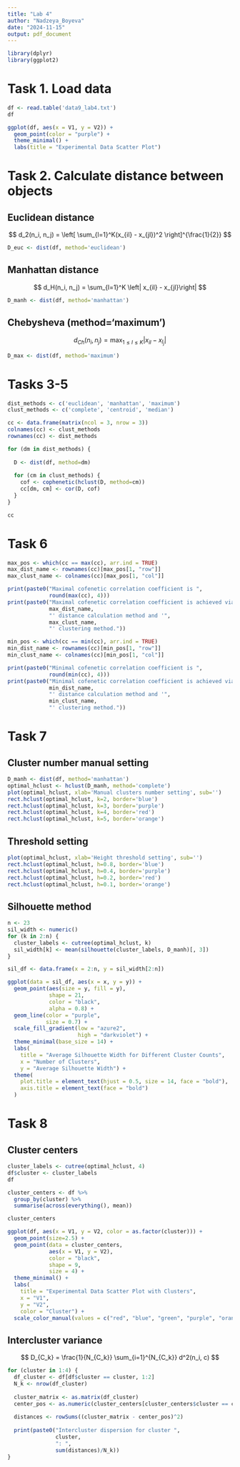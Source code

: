 ```yaml
---
title: "Lab 4"
author: "Nadzeya_Boyeva"
date: "2024-11-15"
output: pdf_document
---
```


```r
library(dplyr)
library(ggplot2)
```

# Task 1. Load data

```r
df <- read.table('data9_lab4.txt')
df
```

```r
ggplot(df, aes(x = V1, y = V2)) +
  geom_point(color = "purple") +
  theme_minimal() +
  labs(title = "Experimental Data Scatter Plot")
```

# Task 2. Calculate distance between objects

## Euclidean distance

$$
d_2(n_i, n_j) = \left[ \sum_{l=1}^K(x_{il} - x_{jl})^2  \right]^{\frac{1}{2}}
$$

```r
D_euc <- dist(df, method='euclidean')
```

## Manhattan distance

$$
d_H(n_i, n_j) = \sum_{l=1}^K \left| x_{il} - x_{jl}\right|
$$

```r
D_manh <- dist(df, method='manhattan')
```

## Chebysheva (method='maximum')

$$
d_{Ch}(n_i, n_j) = \max_{1 \leq l \leq K}
\left| x_{il} - x_{l_j}\right|$$

```r
D_max <- dist(df, method='maximum')
```

# Tasks 3-5

```r
dist_methods <- c('euclidean', 'manhattan', 'maximum')
clust_methods <- c('complete', 'centroid', 'median')

cc <- data.frame(matrix(ncol = 3, nrow = 3))
colnames(cc) <- clust_methods
rownames(cc) <- dist_methods

for (dm in dist_methods) {
  
  D <- dist(df, method=dm)
  
  for (cm in clust_methods) {
    cof <- cophenetic(hclust(D, method=cm))
    cc[dm, cm] <- cor(D, cof)
  }
}

cc
```

# Task 6

```r
max_pos <- which(cc == max(cc), arr.ind = TRUE)
max_dist_name <- rownames(cc)[max_pos[1, "row"]]
max_clust_name <- colnames(cc)[max_pos[1, "col"]]

print(paste0("Maximal cofenetic correlation coefficient is ",
             round(max(cc), 4)))
print(paste0("Maximal cofenetic correlation coefficient is achieved via '",
             max_dist_name,
             "' distance calculation method and '",
             max_clust_name,
             "' clustering method."))
```

```r
min_pos <- which(cc == min(cc), arr.ind = TRUE)
min_dist_name <- rownames(cc)[min_pos[1, "row"]]
min_clust_name <- colnames(cc)[min_pos[1, "col"]]

print(paste0("Minimal cofenetic correlation coefficient is ",
             round(min(cc), 4)))
print(paste0("Minimal cofenetic correlation coefficient is achieved via '",
             min_dist_name,
             "' distance calculation method and '",
             min_clust_name,
             "' clustering method."))
```

# Task 7

## Cluster number manual setting

```r
D_manh <- dist(df, method='manhattan')
optimal_hclust <- hclust(D_manh, method='complete')
plot(optimal_hclust, xlab='Manual clusters number setting', sub='')
rect.hclust(optimal_hclust, k=2, border='blue')
rect.hclust(optimal_hclust, k=3, border='purple')
rect.hclust(optimal_hclust, k=4, border='red')
rect.hclust(optimal_hclust, k=5, border='orange')
```

## Threshold setting

```r
plot(optimal_hclust, xlab='Height threshold setting', sub='')
rect.hclust(optimal_hclust, h=0.8, border='blue')
rect.hclust(optimal_hclust, h=0.4, border='purple')
rect.hclust(optimal_hclust, h=0.2, border='red')
rect.hclust(optimal_hclust, h=0.1, border='orange')
```

## Silhouette method

```r
n <- 23
sil_width <- numeric()
for (k in 2:n) {
  cluster_labels <- cutree(optimal_hclust, k)
  sil_width[k] <- mean(silhouette(cluster_labels, D_manh)[, 3])
}

sil_df <- data.frame(x = 2:n, y = sil_width[2:n])
```

```r
ggplot(data = sil_df, aes(x = x, y = y)) + 
  geom_point(aes(size = y, fill = y), 
             shape = 21, 
             color = "black", 
             alpha = 0.8) + 
  geom_line(color = "purple", 
            size = 0.7) +
  scale_fill_gradient(low = "azure2", 
                      high = "darkviolet") +
  theme_minimal(base_size = 14) + 
  labs(
    title = "Average Silhouette Width for Different Cluster Counts",
    x = "Number of Clusters",
    y = "Average Silhouette Width") +
  theme(
    plot.title = element_text(hjust = 0.5, size = 14, face = "bold"),
    axis.title = element_text(face = "bold")
  )
```

# Task 8

## Cluster centers

```r
cluster_labels <- cutree(optimal_hclust, 4)
df$cluster <- cluster_labels
df
```

```r
cluster_centers <- df %>%
  group_by(cluster) %>%
  summarise(across(everything(), mean))

cluster_centers
```

```r
ggplot(df, aes(x = V1, y = V2, color = as.factor(cluster))) +
  geom_point(size=2.5) +
  geom_point(data = cluster_centers, 
             aes(x = V1, y = V2), 
             color = "black", 
             shape = 9, 
             size = 4) +
  theme_minimal() +
  labs(
    title = "Experimental Data Scatter Plot with Clusters",
    x = "V1",
    y = "V2",
    color = "Cluster") +
  scale_color_manual(values = c("red", "blue", "green", "purple", "orange")) 
```

## Intercluster variance

$$
D_{C_k} = \frac{1}{N_{C_k}} \sum_{i=1}^{N_{C_k}} d^2(n_i, c)
$$

```r
for (cluster in 1:4) {
  df_cluster <- df[df$cluster == cluster, 1:2]
  N_k <- nrow(df_cluster)
  
  cluster_matrix <- as.matrix(df_cluster)
  center_pos <- as.numeric(cluster_centers[cluster_centers$cluster == cluster, 2:3])
  
  distances <- rowSums((cluster_matrix - center_pos)^2)
  
  print(paste0("Intercluster dispersion for cluster ",
               cluster,
               ": ",
               sum(distances)/N_k))
}
```
